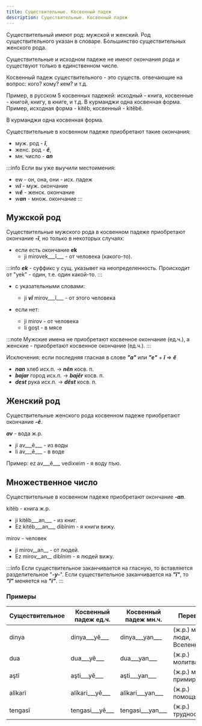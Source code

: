 ```yaml
---
title: Существительные. Косвенный падеж
description: Существительные. Косвенный падеж
---
```


Существительный имеют род: мужской и женский. Род существительного указан в словаре. Большинство существительных женского рода.

Существительные и исходном падеже не имеют окончания рода и существуют только в единственном числе.

Косвенный падеж существительного - это существ. отвечающие на вопрос: кого? кому? кем? и т.д.

Пример, в русском 5 косвенных падежей: исходный - книга, косвенные - книгой, книгу, в книге, и т.д. В курманджи одна косвенная форма. Пример, исходная форма - kitêb, косвенный - kitêbê.

В курманджи одна косвенная форма.

Существительные в косвенном падеже приобретают такие окончания:

* муж. род - ***î***,
* женс. род - ***ê***,
* мн. число - ***an***

:::info
Если вы уже выучили местоимения:

* ew - он, она, они - исх. падеж
* w***î*** - муж. окончание
* w***ê*** - женск. окончание
* w***an*** - множ. окончание
:::


## Мужской род

Существительные мужского рода в косвенном падеже приобретают окончание ___-î___, но только в некоторых случаях:

* если есть окончание __ek__
    * ji mirovek___î___ - от человека (какого-то).

:::info
___ek___ - суффикс у сущ. указывет на неопределенность. Происходит от "yek" - один, т.е. один какой-то.
:::


* с указательными словами:
    - ji ___vî___ mirov___î___ - от этого человека

* если нет:
    - ji mirov - от человека
    - li goşt - в мясе

:::note
Мужские имена не приобретают косвенное окончание (ед.ч.), а женские - приобретают косвенное окончание (ед.ч.).
:::

Исключения: если последняя гласная в слове ___"а"___ или ___"e"___ + ___î___ => ___ê___

* ___nan___ хлеб исх.п. -> ___nên___ косв. п.
* ___bajar___ город исх.п. -> ___bajêr___ косв. п.
* ___dest___ рука исх.п. -> ___dêst___ косв. п.

## Женский род

Существительные женского рода косвенном падеже приобретают окончание ___-ê___.

***av*** - вода ж.р.
* ji av___ê___ - из воды
* li av___ê___ - в воде

Пример: ez av___ê___ vedixwim - я воду пъю.

## Множественное число

Существительные в косвенном падеже приобретают окончание ___-an___.

kitêb - книга ж.р.
* ji kitêb___an___ - из книг.
* Ez kitêb___an___ dibînim - я книги вижу.

mirov - человек
* ji mirov__an__ - от людей.
* Ez mirov__an__ dibînim - я людей вижу.

:::info
Если существительное заканчивается на гласную, то вставляется разделительное "___-y-___". Если существительное заканчивается на ___"î"___, то ___"î"___ меняется на ___"i"___.
:::

### Примеры

|Существительное|Косвенный падеж ед.ч.|Косвенный падеж мн.ч.|Перевод|
|-|-|-|-|
|dinya|dinya___yê___|dinya___yan___|(ж.р.) мир, люди, Вселенная|
|dua|dua___yê___|dua___yan___|(ж.р.) молитва|
|aştî|aşti___yê___|aşti___yan___|(ж.р.) мир, примирение|
|alîkarî|alîkari___yê___|alîkari___yan___|(ж.р.) помощь|
|tengasî|tengasi___yê___|tengasi___yan___|(ж.р.) трудность|